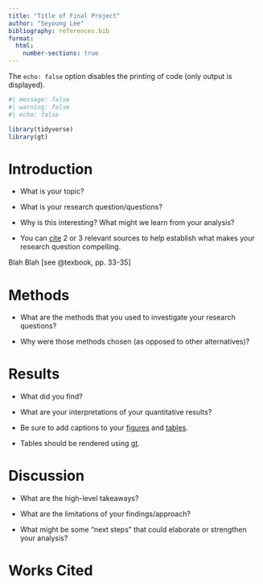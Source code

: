 ```yaml
---
title: "Title of Final Project"
author: "Seyoung Lee"
bibliography: references.bib
format:
  html: 
    number-sections: true
---
```


The `echo: false` option disables the printing of code (only output is displayed).

```r
#| message: false
#| warning: false
#| echo: false

library(tidyverse)
library(gt)
```

# Introduction

-   What is your topic?

-   What is your research question/questions?

-   Why is this interesting? What might we learn from your analysis?

-   You can [cite](https://quarto.org/docs/authoring/footnotes-and-citations.html) 2 or 3 relevant sources to help establish what makes your research question compelling.

Blah Blah [see @texbook, pp. 33-35]

# Methods

-   What are the methods that you used to investigate your research questions?

-   Why were those methods chosen (as opposed to other alternatives)?

# Results

-   What did you find?

-   What are your interpretations of your quantitative results?

-   Be sure to add captions to your [figures](https://quarto.org/docs/authoring/figures.html) and [tables](https://quarto.org/docs/authoring/tables.html).

-   Tables should be rendered using [gt](https://gt.rstudio.com/articles/gt.html).

# Discussion

-   What are the high-level takeaways?

-   What are the limitations of your findings/approach?

-   What might be some "next steps" that could elaborate or strengthen your analysis?

# Works Cited

::: {#refs}
:::
